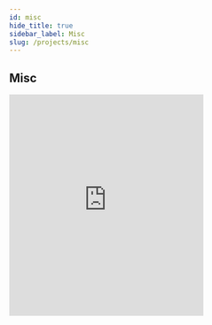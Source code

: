 ```yaml
---
id: misc
hide_title: true
sidebar_label: Misc
slug: /projects/misc
---
```


## Misc

<iframe
  frameborder="0"
  height="400"
  scrolling="no"
  src="https://www.hackster.io/abouhatab/where-do-sparkies-come-from-the-lora-prequel-4fd660/embed"
  width="350"
></iframe>
&nbsp;&nbsp;&nbsp;
